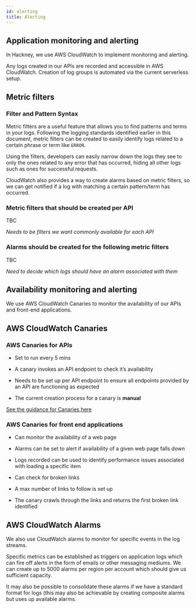 ```yaml
---
id: alerting
title: Alerting
---
```



<TextToSpeech>

## Application monitoring and alerting

In Hackney, we use AWS CloudWatch to implement monitoring and alerting.

Any logs created in our APIs are recorded and accessible in AWS CloudWatch. Creation of log groups is automated via the current serverless setup.

</TextToSpeech>

<TextToSpeech>

## Metric filters

### Filter and Pattern Syntax


Metric filters are a useful feature that allows you to find patterns and terms in your logs. Following the logging standards identified earlier in this document, metric filters can be created to easily identify logs related to a certain phrase or term like `ERROR`.

Using the filters, developers can easily narrow down the logs they see to only the ones related to any error that has occurred, hiding all other logs such as ones for successful requests.

CloudWatch also provides a way to create alarms based on metric filters, so we can get notified if a log with matching a certain pattern/term has occurred.

</TextToSpeech>

<TextToSpeech>

### Metric filters that should be created per API

TBC

_Needs to be filters we want commonly available for each API_

</TextToSpeech>

<TextToSpeech>

### Alarms should be created for the following metric filters

TBC

_Need to decide which logs should have an alarm associated with them_

</TextToSpeech>

<TextToSpeech>

## Availability monitoring and alerting

We use AWS CloudWatch Canaries to monitor the availability of our APIs and front-end applications.

</TextToSpeech>

<TextToSpeech>

## AWS CloudWatch Canaries

### AWS Canaries for APIs

- Set to run every 5 mins

- A canary invokes an API endpoint to check it’s availability

- Needs to be set up per API endpoint to ensure all endpoints provided by an API are functioning as expected

- The current creation process for a canary is **manual**

[See the guidance for Canaries here](/uptime_monitoring)

</TextToSpeech>

<TextToSpeech>

### AWS Canaries for front end applications

- Can monitor the availability of a web page

- Alarms can be set to alert if availability of a given web page falls down

- Logs recorded can be used to identify performance issues associated with loading a specific item

- Can check for broken links

- A max number of links to follow is set up

- The canary crawls through the links and returns the first broken link identified

</TextToSpeech>

<TextToSpeech>

## AWS CloudWatch Alarms

We also use CloudWatch alarms to monitor for specific events in the log streams.

Specific metrics can be established as triggers on application logs which can fire off alerts in the form of emails or other messaging mediums.  We can create up to 5000 alarms per region per account which should give us sufficient capacity.

It may also be possible to consolidate these alarms if we have a standard format for logs (this may also be achievable by creating composite alarms but uses up available alarms.

</TextToSpeech>